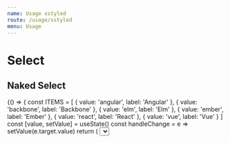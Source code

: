 ```yaml
---
name: Usage xstyled
route: /usage/xstyled
menu: Usage
---
```




# Select

## Naked Select

<Playground>
  {() => {
    const ITEMS = [
      { value: 'angular', label: 'Angular' },
      { value: 'backbone', label: 'Backbone' },
      { value: 'elm', label: 'Elm' },
      { value: 'ember', label: 'Ember' },
      { value: 'react', label: 'React' },
      { value: 'vue', label: 'Vue' }
    ]
    const [value, setValue] = useState()
    const handleChange = e => setValue(e.target.value)
    return (
      <Select
        options={ITEMS}
        name="default"
        onChange={handleChange}
        value={value}
        mt={50}
        width={150}
        height="auto"
        borderColor="papayaWhip"
        borderWidth={2}
        borderRadius={15}
        padding={50}
      />
    )
  }}
</Playground>

## Connected Select

<Playground>
  {() => {
    // Data
    const networks = [
      { value: 'behance', label: 'Behance' },
      { value: 'dribbble', label: 'Dribbble' },
      { value: 'facebook', label: 'Facebook' },
      { value: 'github', label: 'Github' },
      { value: 'instagram', label: 'Instagram' },
      { value: 'linkedin', label: 'Linkedin' },
      { value: 'stackoverflow', label: 'Stack Overflow' },
      { value: 'twitter', label: 'Twitter' },
      { value: 'xing', label: 'Xing' },
      { value: 'youtube', label: 'Youtube' }
    ]
    // Render
    return (
      <Form
        initialValues={{}}
        onSubmit={console.debug}
        validate={values => {
          let errors = {}
          if (!values.lastName) {
            errors.lastName = 'Required'
          }
          return errors
        }}
        render={({ form, handleSubmit, values }) => {
          return (
            <form onSubmit={handleSubmit}>
              <ConnectedField
                name="network"
                component={Select}
                options={networks}
                label="Social network"
                placeholder="Choose network"
                mt={120}
                mx="25%"
                height="auto"
                padding={20}
                borderRadius={50}
              />
            </form>
          )
        }}
      />
    )

}}

</Playground>

## Field Select

<Playground>
  {() => (
    <>
      <Field
        name="cakes"
        placeholder="Placeholder"
        component={Select}
        label="Label"
        options={[
          { value: 'carrot', label: 'Carrot' },
          { value: 'madeleine', label: 'Madeleine (made with farm-fresh eggs)' },
          { value: 'pumpkin', label: 'Pumpkin' }
        ]}
        mt={120}
        mr="50%"
        height="auto"
        px={25}
        py={35}
        borderRadius={0}
        borderWidth={10}
      />
    </>
  )}
</Playground>

